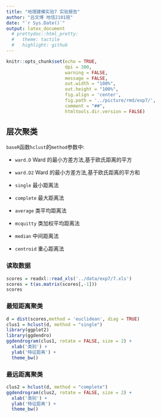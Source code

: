 ```yaml
---
title: "地理建模实验7 实验报告"
author: "吕文博 地信2101班"
date: "`r Sys.Date()`"
output: latex_document
  # prettydoc::html_pretty:
  #   theme: tactile
  #   highlight: github
---
```


```r
knitr::opts_chunk$set(echo = TRUE,
                      dpi = 300,
                      warning = FALSE,
                      message = FALSE,
                      out.width = "100%",
                      out.height = "100%",
                      fig.align = 'center',
                      fig.path = '../picture/rmd/exp7/',
                      comment = "##",
                      htmltools.dir.version = FALSE)
```

## 层次聚类

`baseR`函数`hclust`的`method`参数中:

- `ward.D` Ward 的最小方差方法,基于欧氏距离的平方

- `ward.D2` Ward 的最小方差方法,基于欧氏距离的平方和

- `single` 最小距离法

- `complete` 最大距离法

- `average` 类平均距离法

- `mcquitty` 类加权平均距离法

- `median` 中间距离法

- `centroid` 重心距离法

### 读取数据

```r
scores = readxl::read_xls('../data/exp7/7.xls')
scores = t(as.matrix(scores[,-1]))
scores
```

### 最短距离聚类

```r
d = dist(scores,method = 'euclidean', diag = TRUE)
clus1 = hclust(d, method = "single")
library(ggplot2)
library(ggdendro)
ggdendrogram(clus1, rotate = FALSE, size = 2) +
  xlab('类别') +
  ylab('特征距离') +
  theme_bw()
```

### 最远距离聚类

```r
clus2 = hclust(d, method = "complete")
ggdendrogram(clus2, rotate = FALSE, size = 2) +
  xlab('类别') +
  ylab('特征距离') +
  theme_bw()
```